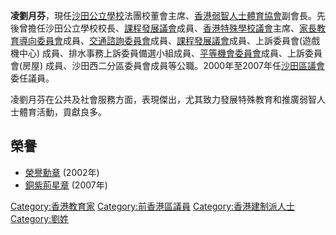 '''凌劉月芬'''{{BBS}}{{MH}}，現任[[沙田公立學校|沙田公立學校]]法團校董會主席、[[香港弱智人士體育協會|香港弱智人士體育協會]]副會長。先後曾擔任沙田公立學校校長、[[課程發展議會|課程發展議會]]成員、[[香港特殊學校議會|香港特殊學校議會]]主席、[[家長教育導向委員會|家長教育導向委員會]]成員、[[交通諮詢委員會|交通諮詢委員會]]成員、[[課程發展議會|課程發展議會]]成員、上訴委員會(遊戲機中心) 成員、排水事務上訴委員備選小組成員、[[平等機會委員會|平等機會委員會]]成員、上訴委員會(房屋) 成員、沙田西二分區委員會成員等公職。2000年至2007年任[[沙田區議會|沙田區議會]]委任議員。

凌劉月芬在公共及社會服務方面，表現傑出，尤其致力發展特殊教育和推廣弱智人士體育活動，貢獻良多。

==榮譽==
*[[榮譽勳章_(香港)|榮譽勳章]] (2002年)
*[[銅紫荊星章|銅紫荊星章]] (2007年)

[[Category:香港教育家|Category:香港教育家]]
[[Category:前香港區議員|Category:前香港區議員]]
[[Category:香港建制派人士|Category:香港建制派人士]]
[[Category:劉姓|Category:劉姓]]